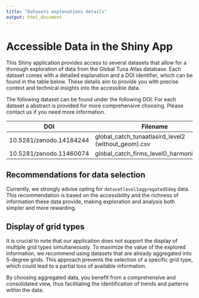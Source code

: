 ```yaml
---
title: "Datasets explenations details"
output: html_document
---
```


# Accessible Data in the Shiny App

This Shiny application provides access to several datasets that allow for a thorough exploration of data from the Global Tuna Atlas database. Each dataset comes with a detailed explanation and a DOI identifier, which can be found in the table below. These details aim to provide you with precise context and technical insights into the accessible data.

The following dataset can be found under the following DOI. For each dataset a abstract is provided for more comprehensive choosing. Please contact us if you need more information.


<!-- ```{r include=FALSE} -->

<!-- require(flextable) -->
<!-- require(readr) -->

<!-- metadata_dcmi <- as.data.frame(read_csv(here::here("DOI.csv"))) -->

<!-- ``` -->


<!-- ```{r echo=FALSE, results='asis'} -->

<!-- knitr::kable(metadata_dcmi, format = "markdown", caption = "Details of Accessible Datasets") -->


<!-- ``` -->

| DOI                     | Filename                                |
|--------------------------|-----------------------------------------|
| 10.5281/zenodo.14184244 | global_catch_tunaatlasird_level2 (without_geom).csv |
| 10.5281/zenodo.11460074 | global_catch_firms_level0_harmonized.csv |



## Recommendations for data selection

Currently, we strongly advise opting for `datasetlevel1aggregated5deg` data. This recommendation is based on the accessibility and the richness of information these data provide, making exploration and analysis both simpler and more rewarding.

## Display of grid types

It is crucial to note that our application does not support the display of multiple grid types simultaneously. To maximize the value of the explored information, we recommend using datasets that are already aggregated into 5-degree grids. This approach prevents the selection of a specific grid type, which could lead to a partial loss of available information.

By choosing aggregated data, you benefit from a comprehensive and consolidated view, thus facilitating the identification of trends and patterns within the data.





